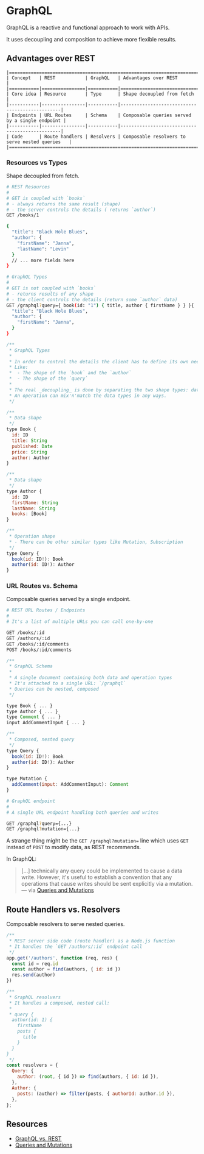 

<Meta title="GraphQL" component={GraphQL} />

# GraphQL

GraphQL is a reactive and functional approach to work with APIs.

It uses decoupling and composition to achieve more flexible results.

## Advantages over REST

```
|=========================================================================================|
| Concept   | REST           | GraphQL   | Advantages over REST                           | 
|===========|================|===========|================================================|
| Core idea | Resource       | Type      | Shape decoupled from fetch                     |
|-----------|----------------|-----------|------------------------------------------------|
| Endpoints | URL Routes     | Schema    | Composable queries served by a single endpoint |
|-----------|----------------|-----------|------------------------------------------------|
| Code      | Route handlers | Resolvers | Composable resolvers to serve nested queries   |
|=========================================================================================|
```

### Resources vs Types

Shape decoupled from fetch.

```bash
# REST Resources
#
# GET is coupled with `books`
# - always returns the same result (shape)
# - the server controls the details ( returns `author`)
GET /books/1  

{
  "title": "Black Hole Blues",
  "author": { 
    "firstName": "Janna",
    "lastName": "Levin"
  }
  // ... more fields here
}
```

```bash
# GraphQL Types
#
# GET is not coupled with `books`
# - returns results of any shape
# - the client controls the details (return some `author` data) 
GET /graphql?query={ book(id: "1") { title, author { firstName } } }{
  "title": "Black Hole Blues",
  "author": {
    "firstName": "Janna",
  }
}
```

```js
/**
 * GraphQL Types
 * 
 * In order to control the details the client has to define its own needs.
 * Like:
 *  - The shape of the `book` and the `author`
 *  - The shape of the `query`
 * 
 * The real _decoupling_ is done by separating the two shape types: data and operations.
 * An operation can mix'n'match the data types in any ways.  
 */

/**
 * Data shape
 */ 
type Book {
  id: ID
  title: String
  published: Date
  price: String
  author: Author
}

/**
 * Data shape
 */ 
type Author {
  id: ID
  firstName: String
  lastName: String
  books: [Book]
}

/**
 * Operation shape
 * - There can be other similar types like Mutation, Subscription
 */ 
type Query {
  book(id: ID!): Book
  author(id: ID!): Author
}
```

### URL Routes vs. Schema

Composable queries served by a single endpoint.

```bash
# REST URL Routes / Endpoints
#
# It's a list of multiple URLs you can call one-by-one

GET /books/:id
GET /authors/:id
GET /books/:id/comments
POST /books/:id/comments
```

```js
/**
 * GraphQL Schema
 * 
 * A single document containing both data and operation types
 * It's attached to a single URL: `/graphql`
 * Queries can be nested, composed
 */

type Book { ... }
type Author { ... }
type Comment { ... }
input AddCommentInput { ... }

/**
 * Composed, nested query
 */ 
type Query {
  book(id: ID!): Book
  author(id: ID!): Author
}

type Mutation {
  addComment(input: AddCommentInput): Comment
}
```

```bash
# GraphQL endpoint
#
# A single URL endpoint handling both queries and writes

GET /graphql?query={...}
GET /graphql?mutation={...}
```

A strange thing might be the `GET /graphql?mutation=` line which uses `GET` instead of `POST` to modify data, as REST recommends.

In GraphQL:

> [...] technically any query could be implemented to cause a data write. However, it's useful to establish a convention that any operations that cause writes should be sent explicitly via a mutation. &mdash; via [Queries and Mutations](https://graphql.org/learn/queries/)

## Route Handlers vs. Resolvers

Composable resolvers to serve nested queries.

```js
/**
 * REST server side code (route handler) as a Node.js function
 * It handles the `GET /authors/:id` endpoint call
 */
app.get('/authors', function (req, res) {
  const id = req.id
  const author = find(authors, { id: id })
  res.send(author)
}) 
```

```js
/**
 * GraphQL resolvers
 * It handles a composed, nested call:
 * 
 * query {
  author(id: 1) {
    firstName
    posts {
      title
    }
  }
}
 */
const resolvers = {
  Query: {
    author: (root, { id }) => find(authors, { id: id }),
  },
  Author: {
    posts: (author) => filter(posts, { authorId: author.id }),
  },
};  
```

## Resources

- [GraphQL vs. REST](https://blog.apollographql.com/graphql-vs-rest-5d425123e34b)
- [Queries and Mutations](https://graphql.org/learn/queries/)